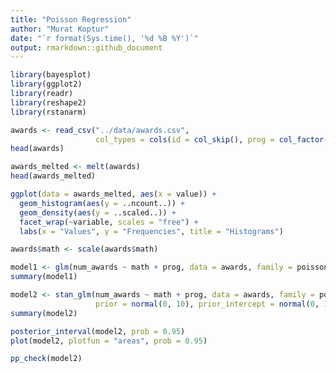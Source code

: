 ```yaml
---
title: "Poisson Regression"
author: "Murat Koptur"
date: "`r format(Sys.time(), '%d %B %Y')`"
output: rmarkdown::github_document
---
```


```r
library(bayesplot)
library(ggplot2)
library(readr)
library(reshape2)
library(rstanarm)
```

```r
awards <- read_csv("../data/awards.csv",
                   col_types = cols(id = col_skip(), prog = col_factor(levels = c("1", "2", "3"))))
head(awards)
```

```r
awards_melted <- melt(awards)
head(awards_melted)
```

```r
ggplot(data = awards_melted, aes(x = value)) + 
  geom_histogram(aes(y = ..ncount..)) + 
  geom_density(aes(y = ..scaled..)) + 
  facet_wrap(~variable, scales = "free") +
  labs(x = "Values", y = "Frequencies", title = "Histograms")
```

```r
awards$math <- scale(awards$math)
```

```r
model1 <- glm(num_awards ~ math + prog, data = awards, family = poisson)
summary(model1)
```

```r
model2 <- stan_glm(num_awards ~ math + prog, data = awards, family = poisson,
                   prior = normal(0, 10), prior_intercept = normal(0, 10))
summary(model2)
```

```r
posterior_interval(model2, prob = 0.95)
plot(model2, plotfun = "areas", prob = 0.95)
```

```r
pp_check(model2)
```

